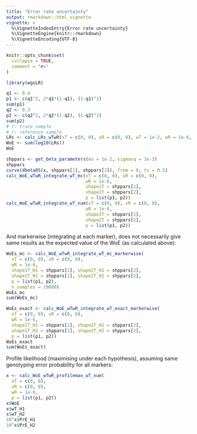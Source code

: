 ```yaml
---
title: "Error rate uncertainty"
output: rmarkdown::html_vignette
vignette: >
  %\VignetteIndexEntry{Error rate uncertainty}
  %\VignetteEngine{knitr::rmarkdown}
  %\VignetteEncoding{UTF-8}
---
```


```r
knitr::opts_chunk$set(
  collapse = TRUE,
  comment = "#>"
)
```

```r
library(wgsLR)
```

```r
q1 <- 0.4
p1 <- c(q1^2, 2*q1*(1-q1), (1-q1)^2)
sum(p1)
q2 <- 0.3
p2 <- c(q2^2, 2*q2*(1-q2), (1-q2)^2)
sum(p2)
# t: trace sample
# r: reference sample
LRs <- calc_LRs_wTwR(xT = c(0, 0), xR = c(0, 0), wT = 1e-2, wR = 1e-6, p = list(p1, p2))
WoE <- sum(log10(LRs))
WoE
```

```r
shppars <- get_beta_parameters(mu = 1e-2, sigmasq = 1e-3)
shppars
curve(dbeta05(x, shppars[1], shppars[2]), from = 0, to = 0.5)
calc_WoE_wTwR_integrate_wT_mc(xT = c(0, 0), xR = c(0, 0), 
                              wR = 1e-6, 
                              shape1T = shppars[1],
                              shape2T = shppars[2],
                              p = list(p1, p2))
calc_WoE_wTwR_integrate_wT_num(xT = c(0, 0), xR = c(0, 0), 
                              wR = 1e-6, 
                              shape1T = shppars[1],
                              shape2T = shppars[2],
                              p = list(p1, p2))
```


And markerwise (integrating at each marker), does not necessarily 
give same results as the expected value of the WoE (as calculated above):

```r
WoEs_mc <- calc_WoE_wTwR_integrate_wT_mc_markerwise(
  xT = c(0, 0), xR = c(0, 0), 
  wR = 1e-6, 
  shape1T_H1 = shppars[1], shape2T_H1 = shppars[2],
  shape1T_H2 = shppars[1], shape2T_H2 = shppars[2],
  p = list(p1, p2),
  n_samples = 10000)
WoEs_mc
sum(WoEs_mc)

WoEs_exact <- calc_WoE_wTwR_integrate_wT_exact_markerwise(
  xT = c(0, 0), xR = c(0, 0), 
  wR = 1e-6, 
  shape1T_H1 = shppars[1], shape2T_H1 = shppars[2],
  shape1T_H2 = shppars[1], shape2T_H2 = shppars[2],
  p = list(p1, p2))
WoEs_exact
sum(WoEs_exact)
```


Profile likelihood (maximising under each hypothesis), assuming same genotyping error probability for all markers:
```r
x <- calc_WoE_wTwR_profilemax_wT_num(
  xT = c(0, 0),
  xR = c(0, 0),
  wR = 1e-6,
  p = list(p1, p2))
x$WoE
x$wT_H1
x$wT_H2
10^x$PrE_H1
10^x$PrE_H2
```


